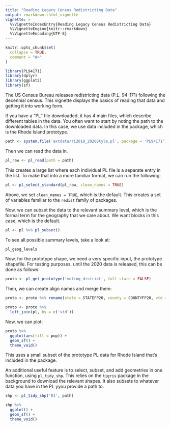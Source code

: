 ```yaml
---
title: "Reading Legacy Census Redistricting Data"
output: rmarkdown::html_vignette
vignette: >
  %\VignetteIndexEntry{Reading Legacy Census Redistricting Data}
  %\VignetteEngine{knitr::rmarkdown}
  %\VignetteEncoding{UTF-8}
---
```


```r
knitr::opts_chunk$set(
  collapse = TRUE,
  comment = "#>"
)
```

```r
library(PL94171)
library(dplyr)
library(ggplot2)
library(sf)
```

The US Census Bureau releases redistricting data (P.L. 94-171) following the decennial census. This vignette displays the basics of reading that data and getting it into working form.


If you have a "PL" file downloaded, it has 4 main files, which describe different tables in the data. You often want to start by noting the path to the downloaded data. In this case, we use data included in the package, which is the Rhode Island prototype.
```r
path <- system.file('extdata/ri2018_2020Style.pl', package = 'PL94171')
```

Then we can read the data in.
```r
pl_raw <- pl_read(path = path)
```

This creates a large list where each individual PL file is a separate entry in the list. To make that into a more familiar format, we can run the following:

```r
pl <- pl_select_standard(pl_raw, clean_names = TRUE)
```

Above, we set `clean_names = TRUE`, which is the default. This creates a set of variables familiar to the `redist` family of packages.

Now, we can subset the data to the relevant summary level, which is the formal term for the geography that we care about. We want blocks in this case, which is the default.
```r
pl <- pl %>% pl_subset()
```

To see all possible summary levels, take a look at:
```r
pl_geog_levels
```

Now, for the prototype shape, we need a very specific input, the prototype shapefile. For testing purposes, until the 2020 data is released, this can be done as follows:
```r
proto <- pl_get_prototype('voting_district', full_state = FALSE)
```
Then, we can create align names and merge them:
```r
proto <- proto %>% rename(state = STATEFP20, county = COUNTYFP20, vtd = VTDST20)

proto <- proto %>%  
  left_join(pl, by = c('vtd'))
```

Now, we can plot:
```r
proto %>% 
  ggplot(aes(fill = pop)) + 
  geom_sf() +
  theme_void()
```
This uses a small subset of the prototype PL data for Rhode Island that's included in the package.


An additional useful feature is to select, subset, and add geometries in one function, using `pl_tidy_shp`. This relies on the `tigris` package in the background to download the relevant shapes. It also subsets to whatever data you have in the PL yyou provide a path to.
```r
shp <- pl_tidy_shp('RI', path)

shp %>% 
  ggplot() + 
  geom_sf() + 
  theme_void()
```
